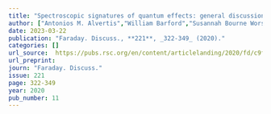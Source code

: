 ```yaml
---
title: "Spectroscopic signatures of quantum effects: general discussion"
author: ["Antonios M. Alvertis","William Barford","Susannah Bourne Worster","Irene Burghardt","Alex Chin","Animesh Datta","Arend Dijkstra","Thomas Fay","Helen Fielding","Tobias Grünbaum","Scott Habershon","Sharon Hammes-Schiffer","Srinivasan Iyengar","Alex R. Jones","Ksenia Komarova","Jérémie Léonard","Yair Litman","David Picconi","Dave Plant","Addison Schile","Gregory D. Scholes","Javier Segarra-Martí","Francesco Segata", "Alessandro Trossi", "Graham Worth"]
date: 2023-03-22
publication: "Faraday. Discuss., **221**, _322-349_ (2020)."
categories: []
url_source:  https://pubs.rsc.org/en/content/articlelanding/2020/fd/c9fd90074h
url_preprint: 
journ: "Faraday. Discuss."
issue: 221
page: 322-349
year: 2020
pub_number: 11
---
```

